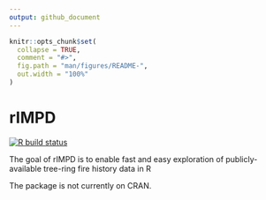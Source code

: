 ```yaml
---
output: github_document
---
```


<!-- README.md is generated from README.Rmd. Please edit that file -->

```r
knitr::opts_chunk$set(
  collapse = TRUE,
  comment = "#>",
  fig.path = "man/figures/README-",
  out.width = "100%"
)
```

# rIMPD

<!-- badges: start -->
[![R build status](https://github.com/chguiterman/rIMPD/workflows/R-CMD-check/badge.svg)](https://github.com/chguiterman/rIMPD/actions)
<!-- badges: end -->

The goal of rIMPD is to enable fast and easy exploration of publicly-available tree-ring fire history data in R

The package is not currently on CRAN.
